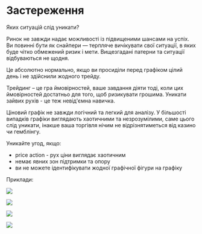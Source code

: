 
# Застереження

<Callout emoji="⚠️">Яких ситуацій слід уникати?</Callout>

Ринок не завжди надає можливості із підвищеними шансами на успіх. Ви повинні бути як снайпери — терпляче вичікувати свої ситуації, в яких буде чітко обмежений ризик і мети. Вищезгадані патерни та ситуації відбуваються не щодня.

Це абсолютно нормально, якщо ви просиділи перед графіком цілий день і не здійснили жодного трейду.

Трейдинг – це гра ймовірностей, ваше завдання діяти тоді, коли цих ймовірностей достатньо для того, щоб ризикувати грошима. Уникати зайвих рухів - це теж невід'ємна навичка.

Ціновий графік не завжди логічний та легкий для аналізу. У більшості випадків графіки виглядають хаотичними та незрозумілими, саме цього слід уникати, інакше ваша торгівля нічим не відрізнятиметься від казино чи гемблінгу.

Уникайте угод, якщо:

- price action - рух ціни виглядає хаотичним
- немає явних зон підтримки та опору
- ви не можете ідентифікувати жодної графічної фігури на графіку

Приклади:

<Bleed>![](https://paper-attachments.dropbox.com/s_E352CDAF06831963556305350A8844126512FFEBE6A195678BA66E6859F1D5F0_1543236210018_bcd+messy+chart.png)</Bleed>

<Bleed>![](https://paper-attachments.dropbox.com/s_E352CDAF06831963556305350A8844126512FFEBE6A195678BA66E6859F1D5F0_1543236242532_etp+messy+chart.png)</Bleed>

<Bleed>![](https://paper-attachments.dropbox.com/s_E352CDAF06831963556305350A8844126512FFEBE6A195678BA66E6859F1D5F0_1543236263747_mkr+messy+chart.png)</Bleed>

<Bleed>![](https://paper-attachments.dropbox.com/s_E352CDAF06831963556305350A8844126512FFEBE6A195678BA66E6859F1D5F0_1543236361449_maid+messy+chart.png)</Bleed>

